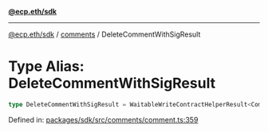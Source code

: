 [**@ecp.eth/sdk**](../../index.mdx)

***

[@ecp.eth/sdk](/sdk-reference/index.mdx) / [comments](/sdk-reference/comments/index.mdx) / DeleteCommentWithSigResult

# Type Alias: DeleteCommentWithSigResult

```ts
type DeleteCommentWithSigResult = WaitableWriteContractHelperResult<CommentManagerABIType, "CommentDeleted">;
```

Defined in: [packages/sdk/src/comments/comment.ts:359](https://github.com/ecp-eth/comments-monorepo/blob/main/packages/sdk/src/comments/comment.ts#L359)
